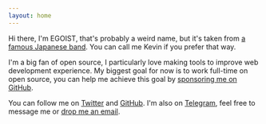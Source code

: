 ```yaml
---
layout: home
---
```


Hi there, I'm EGOIST, that's probably a weird name, but it's taken from [a famous Japanese band](<https://en.wikipedia.org/wiki/Egoist_(band)>). You can call me Kevin if you prefer that way.

I'm a big fan of open source, I particularly love making tools to improve web development experience. My biggest goal for now is to work full-time on open source, you can help me achieve this goal by [sponsoring me on GitHub](https://github.com/sponsors/egoist).

You can follow me on [Twitter](https://twitter.com/_egoistlily) and [GitHub](https://github.com/egoist). I'm also on [Telegram](https://t.me/waifubets), feel free to message me or [drop me an email](mailto:0x142857@gmail.com).
